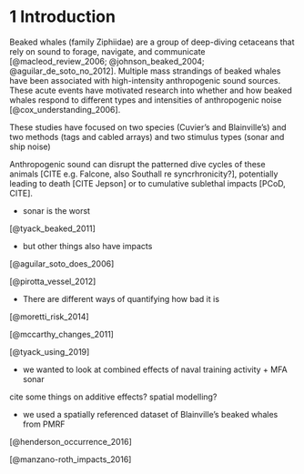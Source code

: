 # 1 Introduction

Beaked whales (family Ziphiidae) are a group of deep-diving cetaceans that rely on sound to forage, navigate, and communicate [@macleod_review_2006; @johnson_beaked_2004; @aguilar_de_soto_no_2012].  Multiple mass strandings of beaked whales have been associated with high-intensity anthropogenic sound sources.  These acute events have motivated research into whether and how beaked whales respond to different types and intensities of anthropogenic noise [@cox_understanding_2006].

These studies have focused on two species (Cuvier's and Blainville's) and two methods (tags and cabled arrays) and two stimulus types (sonar and ship noise)

Anthropogenic sound can disrupt the patterned dive cycles of these animals [CITE e.g. Falcone, also Southall re syncrhronicity?], potentially leading to death [CITE Jepson] or to cumulative sublethal impacts [PCoD, CITE].

- sonar is the worst

[@tyack_beaked_2011]

- but other things also have impacts

[@aguilar_soto_does_2006]

[@pirotta_vessel_2012]

- There are different ways of quantifying how bad it is

[@moretti_risk_2014]

[@mccarthy_changes_2011]

[@tyack_using_2019]

- we wanted to look at combined effects of naval training activity + MFA sonar

 cite some things on additive effects? spatial modelling?

- we used a spatially referenced dataset of Blainville's beaked whales from PMRF

[@henderson_occurrence_2016]

[@manzano-roth_impacts_2016]

